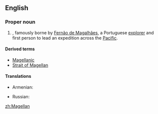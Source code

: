 ==English==
{{wikipedia}}
===Proper noun===
{{en-proper noun|-|s}}

# {{surname|dot=}}, famously borne by [[w:Fernão de Magalhães|Fernão de Magalhães]], a Portuguese [[explorer]] and first person to lead an expedition across the [[Pacific]]. 

====Derived terms====
*[[Magellanic]]
*[[Strait of Magellan]]

====Translations====
{{trans-top|surname}}
* Armenian: {{t-|hy|Մագելան|tr=Magelan}}
{{trans-mid}}
* Russian: {{t|ru|Магеллан|m}}
{{trans-bottom}}

[[zh:Magellan]]